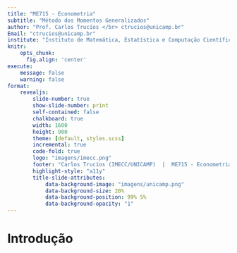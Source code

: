 ```yaml
---
title: "ME715 - Econometria"
subtitle: "Método dos Momentos Generalizados"
author: "Prof. Carlos Trucíos </br> ctrucios@unicamp.br"
Email: "ctrucios@unicamp.br"
institute: "Instituto de Matemática, Estatística e Computação Científica (IMECC), </br> Universidade Estadual de Campinas (UNICAMP)."
knitr:
    opts_chunk: 
      fig.align: 'center'
execute:
    message: false
    warning: false
format:
    revealjs:
        slide-number: true
        show-slide-number: print
        self-contained: false
        chalkboard: true
        width: 1600
        height: 900
        theme: [default, styles.scss]
        incremental: true
        code-fold: true
        logo: "imagens/imecc.png"
        footer: "Carlos Trucíos (IMECC/UNICAMP)  |  ME715 - Econometria  |  [ctruciosm.github.io](https://ctruciosm.github.io/)"
        highlight-style: "a11y"
        title-slide-attributes:
            data-background-image: "imagens/unicamp.png"
            data-background-size: 20%
            data-background-position: 99% 5%
            data-background-opacity: "1"
---
```



# Introdução

